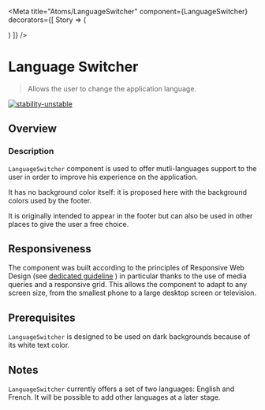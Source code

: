 
<Meta
  title="Atoms/LanguageSwitcher"
  component={LanguageSwitcher}
  decorators={[
    Story => (
      <ThemeProvider>
        <div className="component-story-main language-switcher">
          <ThemeSwitcher />
          <Story />
        </div>
      </ThemeProvider>
    )
  ]}
/>

# Language Switcher

> Allows the user to change the application language.

[![stability-unstable](https://img.shields.io/badge/stability-unstable-yellow.svg)](https://github.com/emersion/stability-badges#unstable)

## Overview

### Description

`LanguageSwitcher` component is used to offer mutli-languages support to the user in order to improve his experience on the application.

It has no background color itself: it is proposed here with the background colors used by the footer.

It is originally intended to appear in the footer but can also be used in other places to give the user a free choice.

<Canvas>
  <Story name="Overview">
    <div
      style={{
        display: 'flex',
        alignItems: 'center',
        justifyContent: 'center'
      }}
    >
      <LanguageSwitcher />
    </div>
  </Story>
</Canvas>

## Responsiveness

The component was built according to the principles of Responsive Web Design (see <a href="?path=/docs/guidelines-responsive-web-design--page">dedicated guideline</a> ) in particular thanks to the use of media queries and a responsive grid.
This allows the component to adapt to any screen size, from the smallest phone to a large desktop screen or television.

## Prerequisites

`LanguageSwitcher` is designed to be used on dark backgrounds because of its white text color.

## Notes

`LanguageSwitcher` currently offers a set of two languages: English and French.
It will be possible to add other languages at a later stage.
